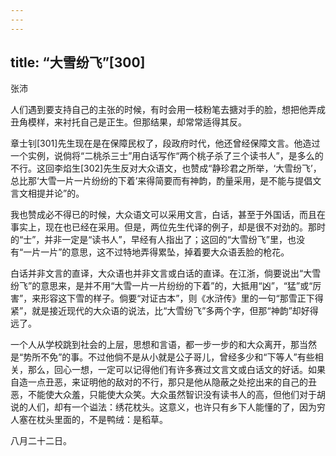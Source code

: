 ```yaml
---
---
---
```

title: “大雪纷飞”[300]
---




张沛

人们遇到要支持自己的主张的时候，有时会用一枝粉笔去搪对手的脸，想把他弄成丑角模样，来衬托自己是正生。但那结果，却常常适得其反。

章士钊[301]先生现在是在保障民权了，段政府时代，他还曾经保障文言。他造过一个实例，说倘将“二桃杀三士”用白话写作“两个桃子杀了三个读书人”，是多么的不行。这回李焰生[302]先生反对大众语文，也赞成“静珍君之所举，‘大雪纷飞’，总比那‘大雪一片一片纷纷的下着’来得简要而有神韵，酌量采用，是不能与提倡文言文相提并论”的。

我也赞成必不得已的时候，大众语文可以采用文言，白话，甚至于外国话，而且在事实上，现在也已经在采用。但是，两位先生代译的例子，却是很不对劲的。那时的“士”，并非一定是“读书人”，早经有人指出了；这回的“大雪纷飞”里，也没有“一片一片”的意思，这不过特地弄得累坠，掉着要大众语丢脸的枪花。

白话并非文言的直译，大众语也并非文言或白话的直译。在江浙，倘要说出“大雪纷飞”的意思来，是并不用“大雪一片一片纷纷的下着”的，大抵用“凶”，“猛”或“厉害”，来形容这下雪的样子。倘要“对证古本”，则《水浒传》里的一句“那雪正下得紧”，就是接近现代的大众语的说法，比“大雪纷飞”多两个字，但那“神韵”却好得远了。

一个人从学校跳到社会的上层，思想和言语，都一步一步的和大众离开，那当然是“势所不免”的事。不过他倘不是从小就是公子哥儿，曾经多少和“下等人”有些相关，那么，回心一想，一定可以记得他们有许多赛过文言文或白话文的好话。如果自造一点丑恶，来证明他的敌对的不行，那只是他从隐蔽之处挖出来的自己的丑恶，不能使大众羞，只能使大众笑。大众虽然智识没有读书人的高，但他们对于胡说的人们，却有一个谥法：绣花枕头。这意义，也许只有乡下人能懂的了，因为穷人塞在枕头里面的，不是鸭绒：是稻草。

八月二十二日。